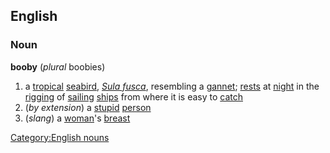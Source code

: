 ==English==
===Noun===
'''booby'''  (''plural''  boobies)
#a [[tropical]] [[seabird]], ''[[Sula fusca]]'', resembling a [[gannet]]; [[rest]]s at [[night]] in the [[rigging]] of [[sailing]] [[ship]]s from where it is easy to [[catch]]
#(''by extension'') a [[stupid]] [[person]]
#(''slang'') a [[woman]]'s [[breast]]
[[Category:English nouns]]